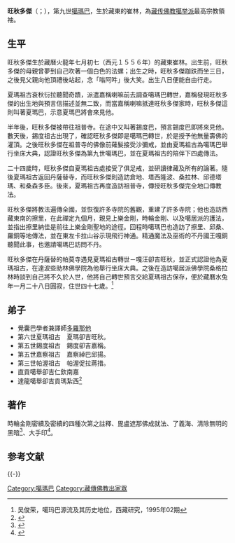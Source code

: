 {{Infobox Tulku
| name = 旺秋多傑
| image= Karmapa9.jpg
| width = 200px
| tulku = 噶瑪巴
| order = 九
| predecessor = 噶瑪巴·彌覺多吉 	
| successor = 噶瑪巴·秋英多傑
| title = 
| birth date = 1556年
| birth date3 = 
| birth place = 藏東的崔林
| death date = 1603年
| death date3 = 
| death place = 
| temple =
| dharma name = 旺秋多傑
| meaning = 自在金剛
| bo = དབང་ཕྱུག་རྡོ་རྗེ་
| wylie = dbang phyug rdo rje
| thl = Wanchuk Dorje
}}
{{藏传佛教}}
'''旺秋多傑'''（{{Bo|z=དབང་ཕྱུག་རྡོ་རྗེ་|w=dbang phyug rdo rje|p=Wanchuk Dorje}}；{{bd|1556年||1603年||catIdx=dbang phyug rdo rje}}），第九世[[噶瑪巴|噶瑪巴]]，生於藏東的崔林，為[[藏传佛教|藏传佛教]][[噶举派|噶举派]]最高宗教領袖。

==生平==
旺秋多傑生於藏曆火龍年七月初七（西元１５５６年）的藏東崔林。出生前，旺秋多傑的母親曾夢到自己吹著一個白色的法螺；出生之時，旺秋多傑跏趺而坐三日，之後見父親向他頂禮後站起，念「嗡阿吽」後大笑。出生八日便能自由行走。

夏瑪祖古袞秋衍拉聽聞奇蹟，派遣嘉稱喇嘛前去調查噶瑪巴轉世，嘉稱發現旺秋多傑的出生地與預言信描述並無二致，而當嘉稱喇嘛抵達旺秋多傑家時，旺秋多傑這則叫著夏瑪巴，示意夏瑪巴將會來見他。 

半年後，旺秋多傑被帶往祖普寺。在途中又叫著錫度巴，預言錫度巴即將來見他。數天後，錫度祖古出現了，確認旺秋多傑即是噶瑪巴轉世，於是授予他無量壽佛的灌頂。之後旺秋多傑在祖普寺的佛像前薙髮接受沙彌戒，並由夏瑪祖古為噶瑪巴舉行坐床大典，認證旺秋多傑為第九世噶瑪巴，並在夏瑪祖古的陪伴下四處傳法。

二十四歲時，旺秋多傑自夏瑪祖古處接受了俱足戒，並研讀律藏及所有的論著。隨後夏瑪祖古返回丹薩替寺，而旺秋多傑則造訪倉地、塔西隆波、桑拉林、邱德塔瑪、和桑森多臣。後來，夏瑪祖古再度造訪祖普寺，傳授旺秋多傑完全地口傳教法。

旺秋多傑將教法遍傳全國，並恢復許多寺院的舊觀，重建了許多寺院；他也造訪西藏東南的擦里，在此禪定九個月，親見上樂金剛，時輪金剛、以及噶居派的護法，並指出擦里納佳是前往上樂金剛聖地的途徑。回程時噶瑪巴也造訪了擦里、邱桑、羅銅等地傳法，並在東左卡拉山谷示現飛行神通。精通魔法及巫術的不丹國王嘎銅聽聞此事，也邀請噶瑪巴訪問不丹。

旺秋多傑在丹薩替的帕莫寺遇見夏瑪祖古轉世－嘎汪卻吉旺秋，並正式認證他為夏瑪祖古，在達波些助林佛學院為他舉行坐床大典。之後在造訪噶居派佛學院桑格拉林時談到自己將不久於人世，他將自己轉世預言交給夏瑪祖古保存，便於藏曆水兔年一月二十八日圓寂，住世四十七歲。<ref>吴俊荣，噶玛巴源流及其历史地位，西藏研究，1995年02期</ref>

==弟子==
* 覺囊巴學者兼譯師[[多羅那他|多羅那他]]
* 第六世夏瑪祖古　夏瑪卻吉旺秋。 
* 第五世錫度祖古　錫度卻吉嘉稱。
* 第五世嘉察祖古　嘉察綽巴邱揚。
* 第三世帕渥祖古　帕渥促拉蔣措。
* 直貢噶舉卻吉仁欽南嘉
* 達龍噶舉卻吉貢瑪紮西<ref>{{Cite web |url=http://www.hwayue.org.tw/HY/kagyugurus/17karmapas/karmapas/karmapa-09 |title=第九世噶瑪巴：旺秋多傑 |access-date=2014-10-06 |archive-date=2014-10-06 |archive-url=https://web.archive.org/web/20141006131736/http://www.hwayue.org.tw/HY/kagyugurus/17karmapas/karmapas/karmapa-09 |dead-url=no }}</ref>
==著作==
時輪金剛密續及密續的四種次第之註釋、毘盧遮那佛成就法、了義海、清除無明的黑暗<ref>{{Cite web |url=http://www.lopon.org.tw/teachings/page2_1.aspx?cid=100&lid=101&id=4783 |title=第九世噶瑪巴 旺秋多傑 |access-date=2014-10-06 |archive-date=2016-03-05 |archive-url=https://web.archive.org/web/20160305102048/http://www.lopon.org.tw/teachings/page2_1.aspx?cid=100&lid=101&id=4783 |dead-url=no }}</ref>、大手印<ref>{{Cite web |url=http://www.karmapa-news.com/page3_6_9.php |title=第九世噶瑪巴 旺秋多傑 |access-date=2014-10-06 |archive-date=2014-10-06 |archive-url=https://web.archive.org/web/20141006190913/http://www.karmapa-news.com/page3_6_9.php |dead-url=no }}</ref>。

==参考文献==
{{Reflist}}

{{-}}
{{start box}}
{{s-hou||1556年|?月?日|1603年|?月?日}}
{{s-before|[[第八世噶瑪巴·彌覺多吉|彌覺多吉]]|rows=2}}
{{s-title|第九世[[噶玛巴|噶玛巴]]|1556年—1603年|rows=2}}
{{s-after|[[第十世噶瑪巴·確映多傑|確映多傑]]}}
{{end box}}
{{Karmapas}}
{{Authority control}}
{{DEFAULTSORT:Wanchuk Dorje}}
[[Category:噶瑪巴|Category:噶瑪巴]]
[[Category:藏傳佛教出家眾|Category:藏傳佛教出家眾]]